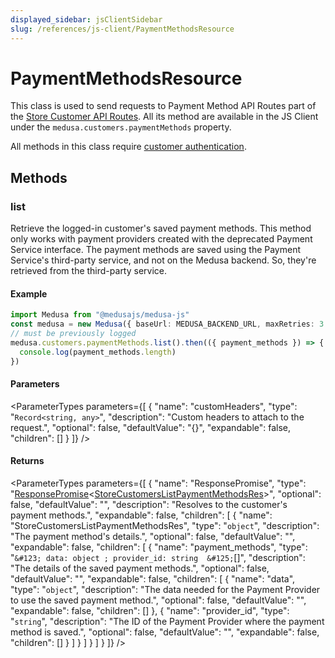 ```yaml
---
displayed_sidebar: jsClientSidebar
slug: /references/js-client/PaymentMethodsResource
---
```



# PaymentMethodsResource

This class is used to send requests to Payment Method API Routes part of the [Store Customer API Routes](https://docs.medusajs.com/api/store#customers\_postcustomers). All its method
are available in the JS Client under the `medusa.customers.paymentMethods` property.

All methods in this class require [customer authentication](AuthResource.mdx#authenticate).

## Methods

### list

Retrieve the logged-in customer's saved payment methods. This method only works with payment providers created with the deprecated Payment Service interface.
The payment methods are saved using the Payment Service's third-party service, and not on the Medusa backend. So, they're retrieved from the third-party service.

#### Example

```ts
import Medusa from "@medusajs/medusa-js"
const medusa = new Medusa({ baseUrl: MEDUSA_BACKEND_URL, maxRetries: 3 })
// must be previously logged
medusa.customers.paymentMethods.list().then(({ payment_methods }) => {
  console.log(payment_methods.length)
})
```

#### Parameters

<ParameterTypes parameters={[
  {
    "name": "customHeaders",
    "type": "`Record<string, any>`",
    "description": "Custom headers to attach to the request.",
    "optional": false,
    "defaultValue": "{}",
    "expandable": false,
    "children": []
  }
]} />

#### Returns

<ParameterTypes parameters={[
  {
    "name": "ResponsePromise",
    "type": "[ResponsePromise](../internal/types/internal.ResponsePromise.mdx)&#60;[StoreCustomersListPaymentMethodsRes](../internal/types/internal.StoreCustomersListPaymentMethodsRes.mdx)&#62;",
    "optional": false,
    "defaultValue": "",
    "description": "Resolves to the customer's payment methods.",
    "expandable": false,
    "children": [
      {
        "name": "StoreCustomersListPaymentMethodsRes",
        "type": "`object`",
        "description": "The payment method's details.",
        "optional": false,
        "defaultValue": "",
        "expandable": false,
        "children": [
          {
            "name": "payment_methods",
            "type": "`&#123; data: object ; provider_id: string  &#125;`[]",
            "description": "The details of the saved payment methods.",
            "optional": false,
            "defaultValue": "",
            "expandable": false,
            "children": [
              {
                "name": "data",
                "type": "`object`",
                "description": "The data needed for the Payment Provider to use the saved payment method.",
                "optional": false,
                "defaultValue": "",
                "expandable": false,
                "children": []
              },
              {
                "name": "provider_id",
                "type": "`string`",
                "description": "The ID of the Payment Provider where the payment method is saved.",
                "optional": false,
                "defaultValue": "",
                "expandable": false,
                "children": []
              }
            ]
          }
        ]
      }
    ]
  }
]} />
